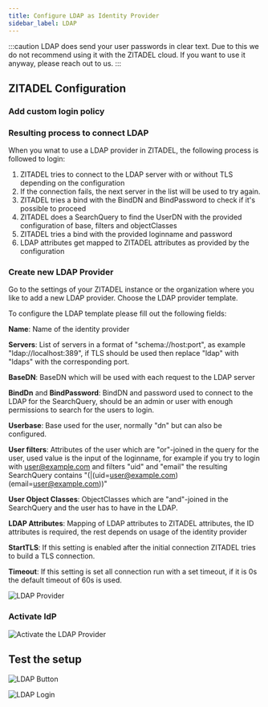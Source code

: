```yaml
---
title: Configure LDAP as Identity Provider
sidebar_label: LDAP
---
```



:::caution
LDAP does send your user passwords in clear text. Due to this we do not recommend using it with the ZITADEL cloud.
If you want to use it anyway, please reach out to us.
:::

<Intro provider="an LDAP server"/>

## ZITADEL Configuration

### Add custom login policy

<CustomLoginPolicy/>

### Resulting process to connect LDAP

When you wnat to use a LDAP provider in ZITADEL, the following process is followed to login:

1. ZITADEL tries to connect to the LDAP server with or without TLS depending on the configuration
2. If the connection fails, the next server in the list will be used to try again.
3. ZITADEL tries a bind with the BindDN and BindPassword to check if it's possible to proceed
4. ZITADEL does a SearchQuery to find the UserDN with the provided configuration of base, filters and objectClasses
5. ZITADEL tries a bind with the provided loginname and password
6. LDAP attributes get mapped to ZITADEL attributes as provided by the configuration

### Create new LDAP Provider

Go to the settings of your ZITADEL instance or the organization where you like to add a new LDAP provider.
Choose the LDAP provider template.

To configure the LDAP template please fill out the following fields:

**Name**: Name of the identity provider

**Servers**: List of servers in a format of "schema://host:port", as example "ldap://localhost:389", if TLS should be used then replace "ldap" with "ldaps" with the corresponding port.

**BaseDN**: BaseDN which will be used with each request to the LDAP server

**BindDn** and **BindPassword**: BindDN and password used to connect to the LDAP for the SearchQuery, should be an admin or user with enough permissions to search for the users to login.

**Userbase**: Base used for the user, normally "dn" but can also be configured.

**User filters**: Attributes of the user which are "or"-joined in the query for the user, used value is the input of the loginname, for example if you try to login with user@example.com and filters "uid" and "email" the resulting SearchQuery contains "(|(uid=user@example.com)(email=user@example.com))"

**User Object Classes**: ObjectClasses which are "and"-joined in the SearchQuery and the user has to have in the LDAP.

**LDAP Attributes**: Mapping of LDAP attributes to ZITADEL attributes, the ID attributes is required, the rest depends on usage of the identity provider

**StartTLS**: If this setting is enabled after the initial connection ZITADEL tries to build a TLS connection.

**Timeout**: If this setting is set all connection run with a set timeout, if it is 0s the default timeout of 60s is used.

<GeneralConfigDescription provider_account="LDAP user" />

![LDAP Provider](/img/guides/zitadel_ldap_create_provider.png)

### Activate IdP

<Activate/>

![Activate the LDAP Provider](/img/guides/zitadel_activate_ldap.png)

## Test the setup

<TestSetup loginscreen="ZITADELs LDAP login"/>

![LDAP Button](/img/guides/zitadel_login_ldap.png)

![LDAP Login](/img/guides/zitadel_login_ldap_input.png)
